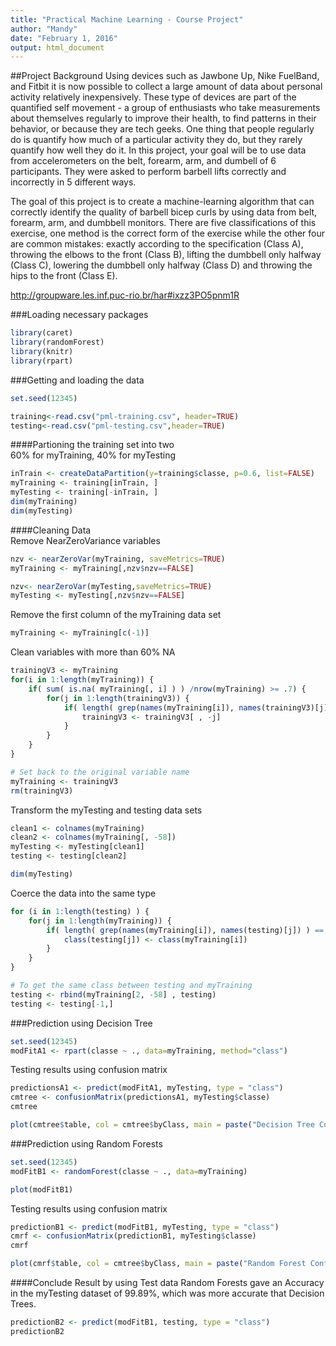 ```yaml
---
title: "Practical Machine Learning - Course Project"
author: "Mandy"
date: "February 1, 2016"
output: html_document
---
```


##Project Background
Using devices such as Jawbone Up, Nike FuelBand, and Fitbit it is now possible to collect a large amount of data about personal activity relatively inexpensively. These type of devices are part of the quantified self movement - a group of enthusiasts who take measurements about themselves regularly to improve their health, to find patterns in their behavior, or because they are tech geeks. One thing that people regularly do is quantify how much of a particular activity they do, but they rarely quantify how well they do it. In this project, your goal will be to use data from accelerometers on the belt, forearm, arm, and dumbell of 6 participants. They were asked to perform barbell lifts correctly and incorrectly in 5 different ways.

The goal of this project is to create a machine-learning algorithm that can correctly identify the quality of barbell bicep curls by using data from belt, forearm, arm, and dumbbell monitors. There are five classifications of this exercise, one method is the correct form of the exercise while the other four are common mistakes: exactly according to the specification (Class A), throwing the elbows to the front (Class B), lifting the dumbbell only halfway (Class C), lowering the dumbbell only halfway (Class D) and throwing the hips to the front (Class E).

<http://groupware.les.inf.puc-rio.br/har#ixzz3PO5pnm1R>

###Loading necessary packages
```r
library(caret)
library(randomForest)
library(knitr)
library(rpart)
```

###Getting and loading the data
```r
set.seed(12345)

training<-read.csv("pml-training.csv", header=TRUE)
testing<-read.csv("pml-testing.csv",header=TRUE)
```

####Partioning the training set into two  
60% for myTraining, 40% for myTesting
```r
inTrain <- createDataPartition(y=training$classe, p=0.6, list=FALSE)
myTraining <- training[inTrain, ]
myTesting <- training[-inTrain, ]
dim(myTraining) 
dim(myTesting)
```

####Cleaning Data  
Remove NearZeroVariance variables
```r
nzv <- nearZeroVar(myTraining, saveMetrics=TRUE)
myTraining <- myTraining[,nzv$nzv==FALSE]

nzv<- nearZeroVar(myTesting,saveMetrics=TRUE)
myTesting <- myTesting[,nzv$nzv==FALSE]
```

Remove the first column of the myTraining data set
```r
myTraining <- myTraining[c(-1)]
```

Clean variables with more than 60% NA
```r
trainingV3 <- myTraining
for(i in 1:length(myTraining)) {
    if( sum( is.na( myTraining[, i] ) ) /nrow(myTraining) >= .7) {
        for(j in 1:length(trainingV3)) {
            if( length( grep(names(myTraining[i]), names(trainingV3)[j]) ) == 1)  {
                trainingV3 <- trainingV3[ , -j]
            }   
        } 
    }
}

# Set back to the original variable name
myTraining <- trainingV3
rm(trainingV3)
```

Transform the myTesting and testing data sets
```r
clean1 <- colnames(myTraining)
clean2 <- colnames(myTraining[, -58])  
myTesting <- myTesting[clean1]         
testing <- testing[clean2]           

dim(myTesting)
```

Coerce the data into the same type
```r
for (i in 1:length(testing) ) {
    for(j in 1:length(myTraining)) {
        if( length( grep(names(myTraining[i]), names(testing)[j]) ) == 1)  {
            class(testing[j]) <- class(myTraining[i])
        }      
    }      
}

# To get the same class between testing and myTraining
testing <- rbind(myTraining[2, -58] , testing)
testing <- testing[-1,]
```

###Prediction using Decision Tree
```r
set.seed(12345)
modFitA1 <- rpart(classe ~ ., data=myTraining, method="class")
```

Testing results using confusion matrix
```r
predictionsA1 <- predict(modFitA1, myTesting, type = "class")
cmtree <- confusionMatrix(predictionsA1, myTesting$classe)
cmtree
```

```r
plot(cmtree$table, col = cmtree$byClass, main = paste("Decision Tree Confusion Matrix: Accuracy =", round(cmtree$overall['Accuracy'], 4)))
```

###Prediction using Random Forests
```r
set.seed(12345)
modFitB1 <- randomForest(classe ~ ., data=myTraining)
```
```r
plot(modFitB1)
```

Testing results using confusion matrix
```r
predictionB1 <- predict(modFitB1, myTesting, type = "class")
cmrf <- confusionMatrix(predictionB1, myTesting$classe)
cmrf
```

```r
plot(cmrf$table, col = cmtree$byClass, main = paste("Random Forest Confusion Matrix: Accuracy =", round(cmrf$overall['Accuracy'], 4)))
```

####Conclude Result by using Test data
Random Forests gave an Accuracy in the myTesting dataset of 99.89%, which was more accurate that Decision Trees. 

```r
predictionB2 <- predict(modFitB1, testing, type = "class")
predictionB2
```


